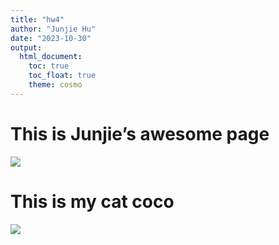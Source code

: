 ```yaml
---
title: "hw4"
author: "Junjie Hu"
date: "2023-10-30"
output: 
  html_document:
    toc: true
    toc_float: true
    theme: cosmo
---
```


# This is Junjie's awesome page

![](https://media.giphy.com/media/drXGoW1iudhKw/giphy.gif)

# This is my cat coco
![](coco.jpg)